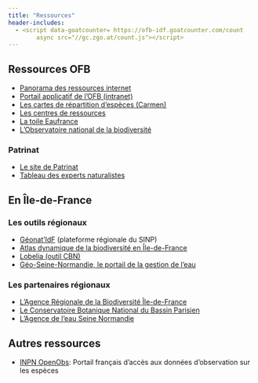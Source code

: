 ```yaml
---
title: "Ressources"
header-includes:
  - <script data-goatcounter= https://ofb-idf.goatcounter.com/count 
        async src="//gc.zgo.at/count.js"></script>
---
```


## Ressources OFB

-   [Panorama des ressources internet](www/Repertoire%20ressources%20internet_2020.pdf){target="_blank"}
-   [Portail applicatif de l'OFB (intranet)](https://intranet.ofb.fr/repertoire-des-applications-et-ressources-pour-la-connaissance){target="_blank"}
-   [Les cartes de répartition d'espèces (Carmen)](https://professionnels.ofb.fr/fr/node/1089){target="_blank"}
-   [Les centres de ressources](https://professionnels.ofb.fr/fr/node/137){target="_blank"}
-   [La toile Eaufrance](https://www.eaufrance.fr/sites/default/files/Infographie_dynamique_EF.pdf){target="_blank"}
-   [L'Observatoire national de la biodiversité](https://naturefrance.fr){target="_blank"}

### Patrinat

-   [Le site de Patrinat](http://www.patrinat.fr/fr){target="_blank"}
-   [Tableau des experts naturalistes](www/experts.html){target="_blank"}

## En Île-de-France

### Les outils régionaux

-   [Géonat'IdF](https://geonature.arb-idf.fr/geonature/#/){target="_blank"} (plateforme régionale du SINP)
-   [Atlas dynamique de la biodiversité en Île-de-France](https://geonature.arb-idf.fr/atlas){target="_blank"}
-   [Lobelia (outil CBN)](https://lobelia-cbn.fr/consulter/carte){target="_blank"}
-   [Géo-Seine-Normandie, le portail de la gestion de l'eau](https://geo.eau-seine-normandie.fr/#/home/MESU){target="_blank"}

### Les partenaires régionaux

-   [L'Agence Régionale de la Biodiversité Île-de-France](https://www.arb-idf.fr){target="_blank"}
-   [Le Conservatoire Botanique National du Bassin Parisien](https://cbnbp.mnhn.fr/cbnbp/index.jsp){target="_blank"}
-   [L'Agence de l'eau Seine Normandie](https://www.eau-seine-normandie.fr){target="_blank"}

## Autres ressources

-   [INPN OpenObs](https://openobs.mnhn.fr){target="_blank"}: Portail français d'accès aux données d'observation sur les espèces

